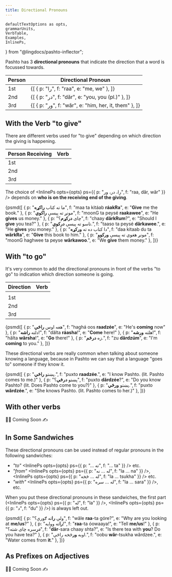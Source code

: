 ```yaml
---
title: Directional Pronouns
---
```


<!-- 

Copyright (c) 2021 lingdocs.com 

The content of the chapters/book is licensed by a
Attribution-ShareAlike 4.0 International License (CC BY-SA 4.0)
https://creativecommons.org/licenses/by-sa/4.0/
https://creativecommons.org/licenses/by-sa/4.0/legalcode
    
-->

    defaultTextOptions as opts,
    grammarUnits,
    VerbTable,
    Examples,
    InlinePs,
} from "@lingdocs/pashto-inflector";

Pashto has 3 **directional pronouns** that indicate the direction that a word is focussed towards.

<table className="table">
    <thead>
        <tr>
            <th scope="col">Person</th>
            <th scope="col">Directional Pronoun</th>
        </tr>
    </thead>
    <tbody>
        <tr>
            <td>1st</td>
            <td>
                <Examples opts={opts}>{[
                    { p: "را", f: "raa", e: "me, we" },
                ]}</Examples>
            </td>
        </tr>
        <tr>
            <td>2nd</td>
            <td>
                <Examples opts={opts}>{[
                    { p: "در", f: "dăr", e: "you, you (pl.)" },
                ]}</Examples>
            </td>
        </tr>
        <tr>
            <td>3rd</td>
            <td>
                <Examples opts={opts}>{[
                    { p: "ور", f: "wăr", e: "him, her, it, them" },
                ]}</Examples>
            </td>
        </tr>
    </tbody>
</table>

## With the Verb "to give"

There are different verbs used for "to give" depending on which direction the giving is happening.

<table className="table">
    <thead>
        <tr>
            <th scope="col">Person Receiving</th>
            <th scope="col">Verb</th>
        </tr>
    </thead>
    <tbody>
        <tr>
            <td>1st</td>
            <td>
                <InlinePs opts={opts} ps={{ p: "راکول", f: "raakawúl", e: "to give to me/us" }} />
            </td>
        </tr>
        <tr>
            <td>2nd</td>
            <td>
                <InlinePs opts={opts} ps={{ p: "درکول", f: "dărkawúl", e: "to give to you/you pl." }} />
            </td>
        </tr>
        <tr>
            <td>3rd</td>
            <td>
                <InlinePs opts={opts} ps={{ p: "ورکول", f: "wărkawul", e: "to give to him/her/it/them" }} />
            </td>
        </tr>
    </tbody>
</table>

The choice of <InlinePs opts={opts} ps={{ p: "را، در، ور", f: "raa, dăr, wăr" }} /> depends on **who is on the receiving end of the giving**.

<Examples opts={opts}>{psmd([
    { p: "ما ته کتاب **راکړه**", f: "maa ta kitáab **ráakRa**", e: "**Give** me the book." },
    { p: "مونږ ته پیسې **راکوي**", f: "moonG ta peysé **raakawee**", e: "He **gives** us money." },
    { p: "چای **درکړم**؟", f: "chaay **dărkRum**?", e: "Should I **give** you tea?" },
    { p: "تاسو ته پیسې **درکوي**.", f: "taaso ta peysé **dărkawee**.", e: "He **gives** you money." },
    { p: "دا کتاب ده ته **ورکړه**", f: "daa kitaab du ta **wărkRa**", e: "**Give** this book to him." },
    { p: "مونږ هغوي ته پیسې **ورکوو**", f: "moonG haghwee ta peyse **wărkawoo**.", e: "We **give** them money." },
])}</Examples>

## With "to go"

It's very common to add the directional pronouns in front of the verbs "to go" to indication which direction someone is going.

<table className="table">
    <thead>
        <tr>
            <th scope="col">Direction</th>
            <th scope="col">Verb</th>
        </tr>
    </thead>
    <tbody>
        <tr>
            <td></td>
            <td>
                <InlinePs opts={opts} ps={{ p: "تلل", f: "tlúl", e: "to go" }} />
            </td>
        </tr>
        <tr>
            <td>1st</td>
            <td>
                <InlinePs opts={opts} ps={{ p: "راتلل", f: "raatlúl", e: "to come - here, to me/us" }} />
            </td>
        </tr>
        <tr>
            <td>2nd</td>
            <td>
                <InlinePs opts={opts} ps={{ p: "درتلل", f: "dărtlúl", e: "to go - to you)" }} />
            </td>
        </tr>
        <tr>
            <td>3rd</td>
            <td>
                <InlinePs opts={opts} ps={{ p: "ورتلل", f: "wărtlúl", e: "to go - there, to him/her/them" }} />
            </td>
        </tr>
    </tbody>
</table>

<Examples opts={opts}>{psmd([
    { p: "هغه اوس **راځي**", f: "haghá oos **raadzée**", e: "He's **coming** now" },
    { p: "دلته **راشه**!", f: "dălta **ráasha**!", e: "**Come** here!" },
    { p: "هلته **ورشه**!", f: "hălta **wărsha**!", e: "**Go** there!" },
    { p: "زه **درځم**.", f: "zu **dărdzúm**", e: "I'm **coming** to you." },
])}</Examples>

These directional verbs are really common when talking about someone knowing a language, because in Pashto we can say that a language "goes to" someone if they know it.

<Examples opts={opts}>{psmd([
    { p: "پښتو **راځي**.", f: "puxto **raadzée**.", e: "I know Pashto. (lit. Pashto comes to me.)" },
    { p: "پښتو **درځي**؟", f: "puxto **dărdzée**?", e: "Do you know Pashto? (lit. Does Pashto come to you?)" },
    { p: "پښتو **ورځي**.", f: "puxto **wărdzée**.", e: "She knows Pashto. (lit. Pashto comes to her.)" },
])}</Examples>

## With other verbs

👷‍♂️ Coming Soon ✍

## In Some Sandwiches

These directional pronouns can be used instead of <Link to="/pronouns/pronouns-basic/">regular pronouns</Link> in the following sandwiches:

- *"to"* <InlinePs opts={opts} ps={{ p: "... ته", f: "... ta" }} /> etc.
- *"from"* <InlinePs opts={opts} ps={{ p: "له ... نه", f: "la ... na" }} />, <InlinePs opts={opts} ps={{ p: "له ... څخه", f: "la ... tsukha" }} /> etc.
- *"with"* <InlinePs opts={opts} ps={{ p: "له ... سره", f: "la ... sara" }} />, etc.

When you put these directional pronouns in these sandwiches, the first part (<InlinePs opts={opts} ps={{ p: "له", f: "la" }} />, <InlinePs opts={opts} ps={{ p: "د", f: "du" }} />) is always left out.

<Examples opts={opts}>{psmd([
    { p: "ولې **را**ته ګورې؟", f: "wăle **raa**-ta góre?", e: "Why are you looking at **me/us**?" },
    { p: "**را**ته ووایه!", f: "**raa**-ta óowaaya!", e: "Tell **me/us**!" },
    { p: "**در**سره چای شته؟", f: "**dăr**-sara chaay shta?", e: "Is there tea with **you**? Do you have tea?" },
    { p: "اوبه **ور**څخه راځي.", f: "oobu **wăr**-tsukha wărdzee.", e: "Water comes from **it**." },
])}</Examples>

## As Prefixes on Adjectives

👷‍♂️ Coming Soon ✍



